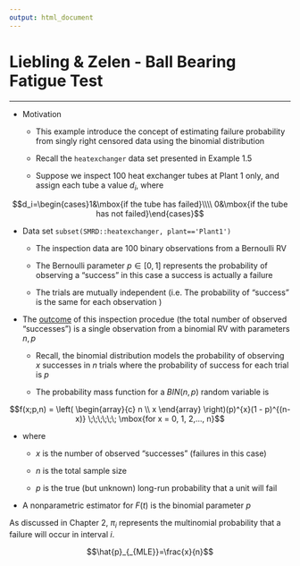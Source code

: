 ```yaml
---
output: html_document
---
```


# Liebling & Zelen - Ball Bearing Fatigue Test

<hr/>

- Motivation

    + This example introduce the concept of estimating failure probability from <red>singly right censored data</red> using the binomial distribution

    + Recall the `heatexchanger` data set presented in Example 1.5

    + Suppose we inspect $100$ heat exchanger tubes at Plant 1 only, and assign each tube a value $d_i$, where
    
$$d_i=\begin{cases}1&\mbox{if the tube has failed}\\\\ 0&\mbox{if the tube has not failed}\end{cases}$$

- Data set `subset(SMRD::heatexchanger, plant=='Plant1')`

    + The inspection data are $100$ binary observations from a Bernoulli RV

    + The Bernoulli parameter $p \in [0,1]$ represents the probability of observing a "success" <orange>in this case a success is actually a failure</orange>
    
    + The trials are mutually independent (i.e. The probability of "success" is the same for each observation )
    
- The <u>outcome</u> of this inspection procedue (the total number of observed "successes") is a single observation from a binomial RV with parameters $n, p$

    + Recall, the binomial distribution models the probability of observing $x$ successes in $n$ trials where the probability of success for each trial is $p$
    
    + The probability mass function for a $BIN(n,p)$ random variable is 

$$f(x;p,n) = \left( \begin{array}{c} n \\ x \end{array} \right)(p)^{x}(1 - p)^{(n-x)} \;\;\;\;\;\; \mbox{for x = 0, 1, 2,..., n}$$

- where 

    + $x$ is the number of observed "successes" (failures in this case)

    + $n$ is the total sample size

    + $p$ is the true (but unknown) long-run probability that a unit will fail

- A nonparametric estimator for $F(t)$ is the binomial parameter $p$

<div class="notes">As discussed in Chapter 2, $\pi_{i}$ represents the multinomial probability that a failure will occur in interval $i$.</div>

$$\hat{p}_{_{MLE}}=\frac{x}{n}$$
